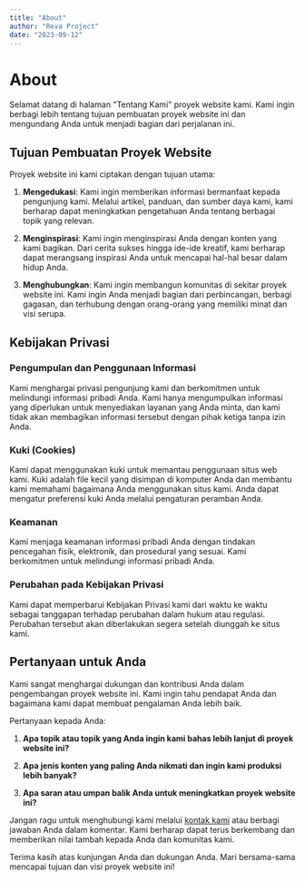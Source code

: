 ```yaml
---
title: "About"
author: "Reva Project"
date: "2023-09-12"
---
```


# About

Selamat datang di halaman "Tentang Kami" proyek website kami. Kami ingin berbagi lebih tentang tujuan pembuatan proyek website ini dan mengundang Anda untuk menjadi bagian dari perjalanan ini.

## Tujuan Pembuatan Proyek Website

Proyek website ini kami ciptakan dengan tujuan utama:

1. **Mengedukasi**: Kami ingin memberikan informasi bermanfaat kepada pengunjung kami. Melalui artikel, panduan, dan sumber daya kami, kami berharap dapat meningkatkan pengetahuan Anda tentang berbagai topik yang relevan.

2. **Menginspirasi**: Kami ingin menginspirasi Anda dengan konten yang kami bagikan. Dari cerita sukses hingga ide-ide kreatif, kami berharap dapat merangsang inspirasi Anda untuk mencapai hal-hal besar dalam hidup Anda.

3. **Menghubungkan**: Kami ingin membangun komunitas di sekitar proyek website ini. Kami ingin Anda menjadi bagian dari perbincangan, berbagi gagasan, dan terhubung dengan orang-orang yang memiliki minat dan visi serupa.

## Kebijakan Privasi

### Pengumpulan dan Penggunaan Informasi

Kami menghargai privasi pengunjung kami dan berkomitmen untuk melindungi informasi pribadi Anda. Kami hanya mengumpulkan informasi yang diperlukan untuk menyediakan layanan yang Anda minta, dan kami tidak akan membagikan informasi tersebut dengan pihak ketiga tanpa izin Anda.

### Kuki (Cookies)

Kami dapat menggunakan kuki untuk memantau penggunaan situs web kami. Kuki adalah file kecil yang disimpan di komputer Anda dan membantu kami memahami bagaimana Anda menggunakan situs kami. Anda dapat mengatur preferensi kuki Anda melalui pengaturan peramban Anda.

### Keamanan

Kami menjaga keamanan informasi pribadi Anda dengan tindakan pencegahan fisik, elektronik, dan prosedural yang sesuai. Kami berkomitmen untuk melindungi informasi pribadi Anda.

### Perubahan pada Kebijakan Privasi

Kami dapat memperbarui Kebijakan Privasi kami dari waktu ke waktu sebagai tanggapan terhadap perubahan dalam hukum atau regulasi. Perubahan tersebut akan diberlakukan segera setelah diunggah ke situs kami.

## Pertanyaan untuk Anda

Kami sangat menghargai dukungan dan kontribusi Anda dalam pengembangan proyek website ini. Kami ingin tahu pendapat Anda dan bagaimana kami dapat membuat pengalaman Anda lebih baik.

Pertanyaan kepada Anda:

1. **Apa topik atau topik yang Anda ingin kami bahas lebih lanjut di proyek website ini?**

2. **Apa jenis konten yang paling Anda nikmati dan ingin kami produksi lebih banyak?**

3. **Apa saran atau umpan balik Anda untuk meningkatkan proyek website ini?**

Jangan ragu untuk menghubungi kami melalui [kontak kami](/kontak) atau berbagi jawaban Anda dalam komentar. Kami berharap dapat terus berkembang dan memberikan nilai tambah kepada Anda dan komunitas kami.

Terima kasih atas kunjungan Anda dan dukungan Anda. Mari bersama-sama mencapai tujuan dan visi proyek website ini!
